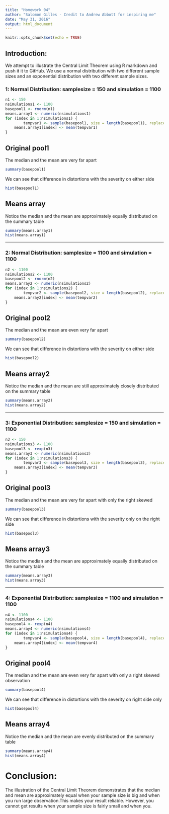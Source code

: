 ```yaml
---
title: "Homework 04"
author: "Salomon Gilles - Credit to Andrew Abbott for inspiring me"
date: "May 31, 2016"
output: html_document
---
```


```r
knitr::opts_chunk$set(echo = TRUE)
```

## Introduction:

We attempt to illustrate the Central Limit Theorem using R markdown and push it it to GitHub. We use a normal distribution with two different sample sizes and an exponential distribution with two different sample sizes.

### 1: Normal Distribution: samplesize = 150 and simulation = 1100
```r
n1 <- 150
nsimulations1 <- 1100
basepool1 <- rnorm(n1)
means.array1 <- numeric(nsimulations1)
for (index in 1:nsimulations1) {
        tempvar1 <- sample(basepool1, size = length(basepool1), replace = TRUE)
	means.array1[index] <- mean(tempvar1)
}
```

## Original pool1

The median and the mean are very far apart 
```r
summary(basepool1)
```


We can see that difference in distortions with the severity on either side 
```r
hist(basepool1)
```
## Means array

Notice the median and the mean are approximately equally distributed on the summary table 
```r
summary(means.array1)
hist(means.array1)
```

-----------------------------------------------------------------------------------------------------------------------------------

### 2: Normal Distribution: samplesize = 1100 and simulation = 1100
```r
n2 <- 1100
nsimulations2 <- 1100
basepool2 <- rnorm(n2)
means.array2 <- numeric(nsimulations2)
for (index in 1:nsimulations2) {
        tempvar2 <- sample(basepool2, size = length(basepool2), replace = TRUE)
	means.array2[index] <- mean(tempvar2)
}
```

## Original pool2

The median and the mean are even very far apart 
```r
summary(basepool2)
```


We can see that difference in distortions with the severity on either side 
```r
hist(basepool2)
```
## Means array2

Notice the median and the mean are still approximately closely distributed on the summary table 
```r
summary(means.array2)
hist(means.array2)
```

----------------------------------------------------------------------------------------------------------------------------------

### 3: Exponential Distribution: samplesize = 150 and simulation = 1100
```r
n3 <- 150
nsimulations3 <- 1100
basepool3 <- rexp(n3)
means.array3 <- numeric(nsimulations3)
for (index in 1:nsimulations3) {
        tempvar3 <- sample(basepool3, size = length(basepool3), replace = TRUE)
	means.array3[index] <- mean(tempvar3)
}
```

## Original pool3

The median and the mean are very far apart with only the right skewed
```r
summary(basepool3)
```


We can see that difference in distortions with the severity only on the right side 
```r
hist(basepool3)
```
## Means array3

Notice the median and the mean are approximately equally distributed on the summary table 
```r
summary(means.array3)
hist(means.array3)
```

----------------------------------------------------------------------------------------------------------------------------------

### 4: Exponential Distribution: samplesize = 1100 and simulation = 1100
```r
n4 <- 1100
nsimulations4 <- 1100
basepool4 <- rexp(n4)
means.array4 <- numeric(nsimulations4)
for (index in 1:nsimulations4) {
        tempvar4 <- sample(basepool4, size = length(basepool4), replace = TRUE)
	means.array4[index] <- mean(tempvar4)
}
```

## Original pool4

The median and the mean are even very far apart with only a right skewed observation 
```r
summary(basepool4)
```


We can see that difference in distortions with the severity on right side only
```r
hist(basepool4)
```
## Means array4

Notice the median and the mean are evenly distributed on the summary table 
```r
summary(means.array4)
hist(means.array4)
```

# Conclusion:

The illustration of the Central Limit Theorem demonstrates that the median and mean are approximately equal when your sample size is big and when you run large observation.This makes your result reliable. However, you cannot get results when your sample size is fairly small and when you.

